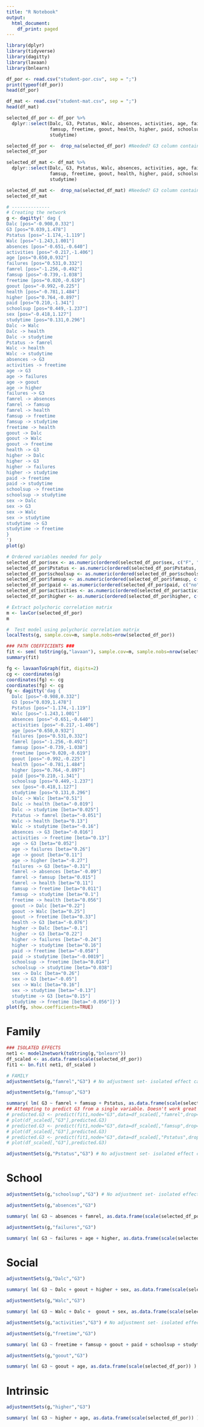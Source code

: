 ```yaml
---
title: "R Notebook"
output:
  html_document:
    df_print: paged
---
```


```r
library(dplyr)
library(tidyverse)
library(dagitty)
library(lavaan)
library(bnlearn)

df_por <- read.csv("student-por.csv", sep = ";")
print(typeof(df_por))
head(df_por)
```
```r
df_mat <- read.csv("student-mat.csv", sep = ";")
head(df_mat)
```

```r
selected_df_por <- df_por %>%
  dplyr::select(Dalc, G3, Pstatus, Walc, absences, activities, age, failures, famrel,
                famsup, freetime, goout, health, higher, paid, schoolsup, sex,
                studytime)

selected_df_por <-  drop_na(selected_df_por) #Needed? G3 column contains NA
selected_df_por
```

```r
selected_df_mat <- df_mat %>%
  dplyr::select(Dalc, G3, Pstatus, Walc, absences, activities, age, failures, famrel,
                famsup, freetime, goout, health, higher, paid, schoolsup, sex,
                studytime)

selected_df_mat <-  drop_na(selected_df_mat) #Needed? G3 column contains NA
selected_df_mat
```


```r
# --------------
# Creating the network
g <- dagitty(' dag {
Dalc [pos="-0.908,0.332"]
G3 [pos="0.039,1.478"]
Pstatus [pos="-1.174,-1.119"]
Walc [pos="-1.243,1.001"]
absences [pos="-0.651,-0.640"]
activities [pos="-0.217,-1.406"]
age [pos="0.650,0.932"]
failures [pos="0.531,0.332"]
famrel [pos="-1.256,-0.492"]
famsup [pos="-0.739,-1.038"]
freetime [pos="0.020,-0.619"]
goout [pos="-0.992,-0.225"]
health [pos="-0.781,1.484"]
higher [pos="0.764,-0.897"]
paid [pos="0.210,-1.341"]
schoolsup [pos="0.449,-1.237"]
sex [pos="-0.418,1.127"]
studytime [pos="0.131,0.296"]
Dalc -> Walc
Dalc -> health
Dalc -> studytime
Pstatus -> famrel
Walc -> health
Walc -> studytime
absences -> G3
activities -> freetime
age -> G3
age -> failures
age -> goout
age -> higher
failures -> G3
famrel -> absences
famrel -> famsup
famrel -> health
famsup -> freetime
famsup -> studytime
freetime -> health
goout -> Dalc
goout -> Walc
goout -> freetime
health -> G3
higher -> Dalc
higher -> G3
higher -> failures
higher -> studytime
paid -> freetime
paid -> studytime
schoolsup -> freetime
schoolsup -> studytime
sex -> Dalc
sex -> G3
sex -> Walc
sex -> studytime
studytime -> G3
studytime -> freetime
}
')
plot(g)
```


```r
# Ordered variables needed for poly
selected_df_por$sex <- as.numeric(ordered(selected_df_por$sex, c("F", "M")))
selected_df_por$Pstatus <- as.numeric(ordered(selected_df_por$Pstatus, c("T", "A")))
selected_df_por$schoolsup <- as.numeric(ordered(selected_df_por$schoolsup, c("no", "yes")))
selected_df_por$famsup <- as.numeric(ordered(selected_df_por$famsup, c("no", "yes")))
selected_df_por$paid <- as.numeric(ordered(selected_df_por$paid, c("no", "yes")))
selected_df_por$activities <- as.numeric(ordered(selected_df_por$activities, c("no", "yes")))
selected_df_por$higher <- as.numeric(ordered(selected_df_por$higher, c("no", "yes")))
```


```r
# Extract polychoric correlation matrix
m <- lavCor(selected_df_por)
m
```


```r
#  Test model using polychoric correlation matrix
localTests(g, sample.cov=m, sample.nobs=nrow(selected_df_por))
```


```r
### PATH COEFFICIENTS ###
fit <- sem( toString(g,"lavaan"), sample.cov=m, sample.nobs=nrow(selected_df_por) )
summary(fit)
```


```r
fg <- lavaanToGraph(fit, digits=2)
cg <- coordinates(g)
coordinates(fg) <- cg
coordinates(fg) <- cg
fg <- dagitty('dag {
  Dalc [pos="-0.908,0.332"]
  G3 [pos="0.039,1.478"]
  Pstatus [pos="-1.174,-1.119"]
  Walc [pos="-1.243,1.001"]
  absences [pos="-0.651,-0.640"]
  activities [pos="-0.217,-1.406"]
  age [pos="0.650,0.932"]
  failures [pos="0.531,0.332"]
  famrel [pos="-1.256,-0.492"]
  famsup [pos="-0.739,-1.038"]
  freetime [pos="0.020,-0.619"]
  goout [pos="-0.992,-0.225"]
  health [pos="-0.781,1.484"]
  higher [pos="0.764,-0.897"]
  paid [pos="0.210,-1.341"]
  schoolsup [pos="0.449,-1.237"]
  sex [pos="-0.418,1.127"]
  studytime [pos="0.131,0.296"]
  Dalc -> Walc [beta="0.51"]
  Dalc -> health [beta="-0.019"]
  Dalc -> studytime [beta="0.025"]
  Pstatus -> famrel [beta="-0.051"]
  Walc -> health [beta="0.13"]
  Walc -> studytime [beta="-0.16"]
  absences -> G3 [beta="-0.016"]
  activities -> freetime [beta="0.13"]
  age -> G3 [beta="0.052"]
  age -> failures [beta="0.26"]
  age -> goout [beta="0.11"]
  age -> higher [beta="-0.27"]
  failures -> G3 [beta="-0.31"]
  famrel -> absences [beta="-0.09"]
  famrel -> famsup [beta="0.015"]
  famrel -> health [beta="0.11"]
  famsup -> freetime [beta="0.011"]
  famsup -> studytime [beta="0.1"]
  freetime -> health [beta="0.056"]
  goout -> Dalc [beta="0.22"]
  goout -> Walc [beta="0.25"]
  goout -> freetime [beta="0.33"]
  health -> G3 [beta="-0.076"]
  higher -> Dalc [beta="-0.1"]
  higher -> G3 [beta="0.22"]
  higher -> failures [beta="-0.24"]
  higher -> studytime [beta="0.16"]
  paid -> freetime [beta="-0.058"]
  paid -> studytime [beta="-0.0019"]
  schoolsup -> freetime [beta="0.014"]
  schoolsup -> studytime [beta="0.038"]
  sex -> Dalc [beta="0.26"]
  sex -> G3 [beta="-0.05"]
  sex -> Walc [beta="0.16"]
  sex -> studytime [beta="-0.13"]
  studytime -> G3 [beta="0.15"]
  studytime -> freetime [beta="-0.056"]}')
plot(fg, show.coefficients=TRUE)
```
# Family

```r
### ISOLATED EFFECTS
net1 <- model2network(toString(g,"bnlearn"))
df_scaled <- as.data.frame(scale(selected_df_por))
fit1 <- bn.fit( net1, df_scaled )

# FAMILY
adjustmentSets(g,"famrel","G3") # No adjustment set- isolated effect cannot be reliably quantified
```


```r
adjustmentSets(g,"famsup","G3")
```


```r
summary( lm( G3 ~ famrel + famsup + Pstatus, as.data.frame(scale(selected_df_por)) ) )
## Attempting to predict G3 from a single variable. Doesn't work great hahah.
# predicted.G3 <- predict(fit1,node="G3",data=df_scaled[,"famrel",drop=F],method="bayes-lw")
# plot(df_scaled[,"G3"],predicted.G3)
# predicted.G3 <- predict(fit1,node="G3",data=df_scaled[,"famsup",drop=F],method="bayes-lw")
# plot(df_scaled[,"G3"],predicted.G3)
# predicted.G3 <- predict(fit1,node="G3",data=df_scaled[,"Pstatus",drop=F],method="bayes-lw")
# plot(df_scaled[,"G3"],predicted.G3)
```


```r
adjustmentSets(g,"Pstatus","G3") # No adjustment set- isolated effect cannot be reliably quantified
```

# School

```r
adjustmentSets(g,"schoolsup","G3") # No adjustment set- isolated effect cannot be reliably quantified
```

```r
adjustmentSets(g,"absences","G3")
```

```r
summary( lm( G3 ~ absences + famrel, as.data.frame(scale(selected_df_por)) ) )
```

```r
adjustmentSets(g,"failures","G3")
```

```r
summary( lm( G3 ~ failures + age + higher, as.data.frame(scale(selected_df_por)) ) )
```

# Social
```r
adjustmentSets(g,"Dalc","G3")
```
```r
summary( lm( G3 ~ Dalc + goout + higher + sex, as.data.frame(scale(selected_df_por)) ) )

```
```r
adjustmentSets(g,"Walc","G3")
```

```r
summary( lm( G3 ~ Walc + Dalc +  goout + sex, as.data.frame(scale(selected_df_por)) ) )
```

```r
adjustmentSets(g,"activities","G3") # No adjustment set- isolated effect cannot be reliably quantified
```

```r
adjustmentSets(g,"freetime","G3")
```

```r
summary( lm( G3 ~ freetime + famsup + goout + paid + schoolsup + studytime, as.data.frame(scale(selected_df_por)) ) )
```

```r
adjustmentSets(g,"goout","G3")
```

```r
summary( lm( G3 ~ goout + age, as.data.frame(scale(selected_df_por)) ) )
```

# Intrinsic

```r
adjustmentSets(g,"higher","G3")
```

```r
summary( lm( G3 ~ higher + age, as.data.frame(scale(selected_df_por)) ) )
```

